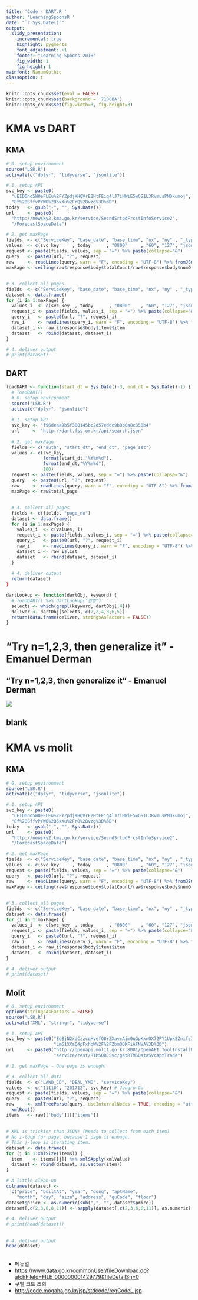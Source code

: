 ```yaml
---
title: 'Code - DART.R '
author: 'LearningSpoonsR '
date: "`r Sys.Date()`"
output:
  slidy_presentation:
    incremental: true
    highlight: pygments
    font_adjustment: +1
    footer: "Learning Spoons 2018"
    fig_width: 1
    fig_height: 1
mainfont: NanumGothic
classoption: t
---
```


```r
knitr::opts_chunk$set(eval = FALSE)
knitr::opts_chunk$set(background = '718CBA')
knitr::opts_chunk$set(fig.width=3, fig.height=3) 
```

# KMA vs DART

## KMA

```r
# 0. setup environment  
source("LSR.R")
activate(c("dplyr", "tidyverse", "jsonlite"))

# 1. setup API  
svc_key <- paste0(
  "uEID6no5WOeFLEu%2FYZpdjKHQVrE2HtFEig4lJ7iHWiE5wGS1L3RvmusPMDkumoj",
  "8f%2BSffvPYWO%2B5xXu%2FrQ%2Bvzg%3D%3D")
today   <- gsub("-", "", Sys.Date())
url     <- paste0(
  "http://newsky2.kma.go.kr/service/SecndSrtpdFrcstInfoService2",
  "/ForecastSpaceData")

# 2. get maxPage  
fields  <- c("ServiceKey", "base_date", "base_time", "nx", "ny" , "_type")
values  <- c(svc_key     , today      , "0800"     , "60", "127", "json")
request <- paste(fields, values, sep = "=") %>% paste(collapse="&")
query   <- paste0(url, "?", request)
raw     <- readLines(query, warn = "F", encoding = "UTF-8") %>% fromJSON()
maxPage <- ceiling(raw$response$body$totalCount/raw$response$body$numOfRows)
```

## 

```r
# 3. collect all pages  
fields  <- c("ServiceKey", "base_date", "base_time", "nx", "ny" , "_type", "pageNo")
dataset <- data.frame()
for (i in 1:maxPage) {
  values_i  <- c(svc_key  , today      , "0800"    , "60", "127", "json" , i)
  request_i <- paste(fields, values_i, sep = "=") %>% paste(collapse="&")
  query_i   <- paste0(url, "?", request_i)
  raw_i     <- readLines(query_i, warn = "F", encoding = "UTF-8") %>% fromJSON()
  dataset_i <- raw_i$response$body$items$item
  dataset   <- rbind(dataset, dataset_i)
}

# 4. deliver output
# print(dataset)
```

## DART  

```r
loadDART <- function(start_dt = Sys.Date()-3, end_dt = Sys.Date()-1) {
  # loadDART()
  # 0. setup environment  
  source("LSR.R")
  activate("dplyr", "jsonlite")
  
  # 1. setup API
  svc_key <- "f96deaa9b5f380145bc2d57eddc9b8b0a8c358b4"
  url     <- "http://dart.fss.or.kr/api/search.json"
  
  # 2. get maxPage
  fields <- c("auth", "start_dt", "end_dt", "page_set")
  values <- c(svc_key, 
              format(start_dt,"%Y%m%d"),
              format(end_dt,"%Y%m%d"),
              100)
  request <- paste(fields, values, sep = "=") %>% paste(collapse="&")
  query   <- paste0(url, "?", request)
  raw     <- readLines(query, warn = "F", encoding = "UTF-8") %>% fromJSON()
  maxPage <- raw$total_page
```

##  

```r
  # 3. collect all pages  
  fields <- c(fields, "page_no")
  dataset <- data.frame()
  for (i in 1:maxPage) {
    values_i  <- c(values, i)
    request_i <- paste(fields, values_i, sep = "=") %>% paste(collapse="&")
    query_i   <- paste0(url, "?", request_i)
    raw_i     <- readLines(query_i, warn = "F", encoding = "UTF-8") %>% fromJSON()
    dataset_i <- raw_i$list
    dataset   <- rbind(dataset, dataset_i)
  }
  
  # 4. deliver output
  return(dataset)
}

dartLookup <- function(dartObj, keyword) {
  # loadDART() %>% dartLookup("합병")
  selects <- which(grepl(keyword, dartObj[,4]))
  deliver <- dartObj[selects, c(7,2,4,3,6,5)]
  return(data.frame(deliver, stringsAsFactors = FALSE))
}
```

# "Try n=1,2,3, then generalize it" - Emanuel Derman

## "Try n=1,2,3, then generalize it" - Emanuel Derman

![](fig/fig.png)
  
  

## blank  


# KMA vs molit  
  
  
## KMA  

```r
# 0. setup environment  
source("LSR.R")
activate(c("dplyr", "tidyverse", "jsonlite"))

# 1. setup API  
svc_key <- paste0(
  "uEID6no5WOeFLEu%2FYZpdjKHQVrE2HtFEig4lJ7iHWiE5wGS1L3RvmusPMDkumoj",
  "8f%2BSffvPYWO%2B5xXu%2FrQ%2Bvzg%3D%3D")
today   <- gsub("-", "", Sys.Date())
url     <- paste0(
  "http://newsky2.kma.go.kr/service/SecndSrtpdFrcstInfoService2",
  "/ForecastSpaceData")

# 2. get maxPage  
fields  <- c("ServiceKey", "base_date", "base_time", "nx", "ny" , "_type")
values  <- c(svc_key     , today      , "0800"     , "60", "127", "json")
request <- paste(fields, values, sep = "=") %>% paste(collapse="&")
query   <- paste0(url, "?", request)
raw     <- readLines(query, warn = "F", encoding = "UTF-8") %>% fromJSON()
maxPage <- ceiling(raw$response$body$totalCount/raw$response$body$numOfRows)
```

## 

```r
# 3. collect all pages  
fields  <- c("ServiceKey", "base_date", "base_time", "nx", "ny" , "_type", "pageNo")
dataset <- data.frame()
for (i in 1:maxPage) {
  values_i  <- c(svc_key  , today      , "0800"    , "60", "127", "json" , i)
  request_i <- paste(fields, values_i, sep = "=") %>% paste(collapse="&")
  query_i   <- paste0(url, "?", request_i)
  raw_i     <- readLines(query_i, warn = "F", encoding = "UTF-8") %>% fromJSON()
  dataset_i <- raw_i$response$body$items$item
  dataset   <- rbind(dataset, dataset_i)
}

# 4. deliver output
# print(dataset)
```  

## Molit   

```r
# 0. setup environment  
options(stringsAsFactors = FALSE)
source("LSR.R")
activate("XML", "stringr", "tidyverse")

# 1. setup API  
svc_key <- paste0("EeBjN2xdCzzcqHvefO0rZXaycAim0uGpKxnOX72PY1UpkSZnifzIK1kx",
                  "Lm61XXaQ4pFxhbW%2F%2FZbmQDKFiAFNVA%3D%3D")
url     <- paste0("http://openapi.molit.go.kr:8081/OpenAPI_ToolInstallPackage/",
                  "service/rest/RTMSOBJSvc/getRTMSDataSvcAptTrade")

# 2. get maxPage - One page is enough!  

# 3. collect all data  
fields  <- c("LAWD_CD", "DEAL_YMD", "serviceKey")
values  <- c("11110", "201712", svc_key) # Jongro-Gu
request <- paste(fields, values, sep = "=") %>% paste(collapse="&")
query   <- paste0(url, "?", request)
raw     <- xmlTreeParse(query, useInternalNodes = TRUE, encoding = "utf-8") %>% 
  xmlRoot()
items   <- raw[['body']][['items']]
```

## 

```r
# XML is trickier than JSON! (Needs to collect from each item) 
# No i-loop for page, because 1 page is enough.  
# This j-loop is iterating item.
dataset <- data.frame()
for (j in 1:xmlSize(items)) {
  item    <- items[[j]] %>% xmlSApply(xmlValue)
  dataset <- rbind(dataset, as.vector(item))
}

# A little clean-up
colnames(dataset) <- 
  c("price", "builtAt", "year", "dong", "aptName", 
    "month", "day", "size", "address", "guCode", "floor")
dataset$price <- as.numeric(sub(",", "", dataset$price))
dataset[,c(2,3,6,8,11)] <- sapply(dataset[,c(2,3,6,8,11)], as.numeric)

# 4. deliver output
# print(head(dataset))
```

## 

```r
# 4. deliver output
head(dataset)
```

## 

- 메뉴얼  
- <https://www.data.go.kr/commonUser/fileDownload.do?atchFileId=FILE_000000001429779&fileDetailSn=0>
- 구별 코드 조회  
- <http://code.mogaha.go.kr/jsp/stdcode/regCodeL.jsp>